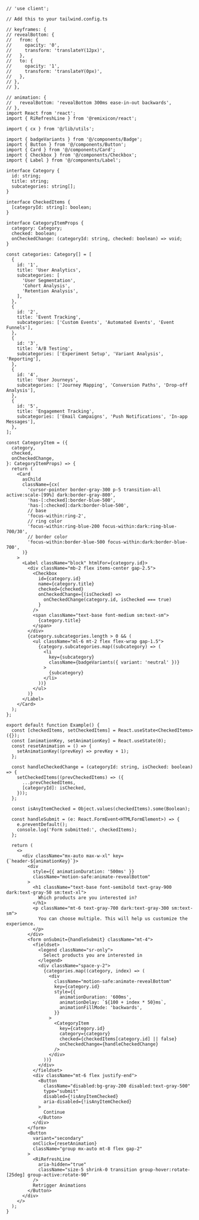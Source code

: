 ````tsx
// 'use client';

// Add this to your tailwind.config.ts

// keyframes: {
// revealBottom: {
//   from: {
//     opacity: '0',
//     transform: 'translateY(12px)',
//   },
//   to: {
//     opacity: '1',
//     transform: 'translateY(0px)',
//   },
// },
// },

// animation: {
//   revealBottom: 'revealBottom 300ms ease-in-out backwards',
// },
import React from 'react';
import { RiRefreshLine } from '@remixicon/react';

import { cx } from '@/lib/utils';

import { badgeVariants } from '@/components/Badge';
import { Button } from '@/components/Button';
import { Card } from '@/components/Card';
import { Checkbox } from '@/components/Checkbox';
import { Label } from '@/components/Label';

interface Category {
  id: string;
  title: string;
  subcategories: string[];
}

interface CheckedItems {
  [categoryId: string]: boolean;
}

interface CategoryItemProps {
  category: Category;
  checked: boolean;
  onCheckedChange: (categoryId: string, checked: boolean) => void;
}

const categories: Category[] = [
  {
    id: '1',
    title: 'User Analytics',
    subcategories: [
      'User Segmentation',
      'Cohort Analysis',
      'Retention Analysis',
    ],
  },
  {
    id: '2',
    title: 'Event Tracking',
    subcategories: ['Custom Events', 'Automated Events', 'Event Funnels'],
  },
  {
    id: '3',
    title: 'A/B Testing',
    subcategories: ['Experiment Setup', 'Variant Analysis', 'Reporting'],
  },
  {
    id: '4',
    title: 'User Journeys',
    subcategories: ['Journey Mapping', 'Conversion Paths', 'Drop-off Analysis'],
  },
  {
    id: '5',
    title: 'Engagement Tracking',
    subcategories: ['Email Campaigns', 'Push Notifications', 'In-app Messages'],
  },
];

const CategoryItem = ({
  category,
  checked,
  onCheckedChange,
}: CategoryItemProps) => {
  return (
    <Card
      asChild
      className={cx(
        'cursor-pointer border-gray-300 p-5 transition-all active:scale-[99%] dark:border-gray-800',
        'has-[:checked]:border-blue-500',
        'has-[:checked]:dark:border-blue-500',
        // base
        'focus-within:ring-2',
        // ring color
        'focus-within:ring-blue-200 focus-within:dark:ring-blue-700/30',
        // border color
        'focus-within:border-blue-500 focus-within:dark:border-blue-700',
      )}
    >
      <Label className="block" htmlFor={category.id}>
        <div className="mb-2 flex items-center gap-2.5">
          <Checkbox
            id={category.id}
            name={category.title}
            checked={checked}
            onCheckedChange={(isChecked) =>
              onCheckedChange(category.id, isChecked === true)
            }
          />
          <span className="text-base font-medium sm:text-sm">
            {category.title}
          </span>
        </div>
        {category.subcategories.length > 0 && (
          <ul className="ml-6 mt-2 flex flex-wrap gap-1.5">
            {category.subcategories.map((subcategory) => (
              <li
                key={subcategory}
                className={badgeVariants({ variant: 'neutral' })}
              >
                {subcategory}
              </li>
            ))}
          </ul>
        )}
      </Label>
    </Card>
  );
};

export default function Example() {
  const [checkedItems, setCheckedItems] = React.useState<CheckedItems>({});
  const [animationKey, setAnimationKey] = React.useState(0);
  const resetAnimation = () => {
    setAnimationKey((prevKey) => prevKey + 1);
  };

  const handleCheckedChange = (categoryId: string, isChecked: boolean) => {
    setCheckedItems((prevCheckedItems) => ({
      ...prevCheckedItems,
      [categoryId]: isChecked,
    }));
  };

  const isAnyItemChecked = Object.values(checkedItems).some(Boolean);

  const handleSubmit = (e: React.FormEvent<HTMLFormElement>) => {
    e.preventDefault();
    console.log('Form submitted:', checkedItems);
  };

  return (
    <>
      <div className="mx-auto max-w-xl" key={`header-${animationKey}`}>
        <div
          style={{ animationDuration: '500ms' }}
          className="motion-safe:animate-revealBottom"
        >
          <h1 className="text-base font-semibold text-gray-900 dark:text-gray-50 sm:text-xl">
            Which products are you interested in?
          </h1>
          <p className="mt-6 text-gray-700 dark:text-gray-300 sm:text-sm">
            You can choose multiple. This will help us customize the experience.
          </p>
        </div>
        <form onSubmit={handleSubmit} className="mt-4">
          <fieldset>
            <legend className="sr-only">
              Select products you are interested in
            </legend>
            <div className="space-y-2">
              {categories.map((category, index) => (
                <div
                  className="motion-safe:animate-revealBottom"
                  key={category.id}
                  style={{
                    animationDuration: '600ms',
                    animationDelay: `${100 + index * 50}ms`,
                    animationFillMode: 'backwards',
                  }}
                >
                  <CategoryItem
                    key={category.id}
                    category={category}
                    checked={checkedItems[category.id] || false}
                    onCheckedChange={handleCheckedChange}
                  />
                </div>
              ))}
            </div>
          </fieldset>
          <div className="mt-6 flex justify-end">
            <Button
              className="disabled:bg-gray-200 disabled:text-gray-500"
              type="submit"
              disabled={!isAnyItemChecked}
              aria-disabled={!isAnyItemChecked}
            >
              Continue
            </Button>
          </div>
        </form>
        <Button
          variant="secondary"
          onClick={resetAnimation}
          className="group mx-auto mt-8 flex gap-2"
        >
          <RiRefreshLine
            aria-hidden="true"
            className="size-5 shrink-0 transition group-hover:rotate-[25deg] group-active:rotate-90"
          />
          Retrigger Animations
        </Button>
      </div>
    </>
  );
}

````